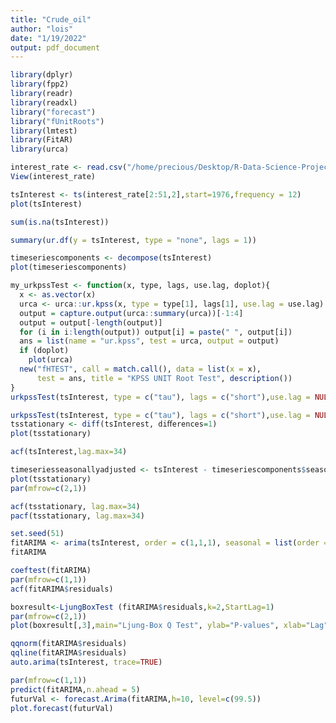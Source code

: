 ```yaml
---
title: "Crude_oil"
author: "lois"
date: "1/19/2022"
output: pdf_document
---
```

```r
library(dplyr)
library(fpp2)
library(readr)
library(readxl)
library("forecast")
library("fUnitRoots")
library(lmtest)
library(FitAR)
library(urca)
```

```r
interest_rate <- read.csv("/home/precious/Desktop/R-Data-Science-Project/world-lendinginterestrate.xlsx - Data.csv")
View(interest_rate)
```

```r
tsInterest <- ts(interest_rate[2:51,2],start=1976,frequency = 12)
plot(tsInterest)
```
```r
sum(is.na(tsInterest))
```
```r
summary(ur.df(y = tsInterest, type = "none", lags = 1))
```

```r
timeseriescomponents <- decompose(tsInterest)
plot(timeseriescomponents)
```
```r
my_urkpssTest <- function(x, type, lags, use.lag, doplot){
  x <- as.vector(x)
  urca <- urca::ur.kpss(x, type = type[1], lags[1], use.lag = use.lag)
  output = capture.output(urca::summary(urca))[-1:4]
  output = output[-length(output)]
  for (i in i:length(output)) output[i] = paste(" ", output[i])
  ans = list(name = "ur.kpss", test = urca, output = output)
  if (doplot)
    plot(urca)
  new("fHTEST", call = match.call(), data = list(x = x),
      test = ans, title = "KPSS UNIT Root Test", description())
}
urkpssTest(tsInterest, type = c("tau"), lags = c("short"),use.lag = NULL, doplot = TRUE)
```
```r
urkpssTest(tsInterest, type = c("tau"), lags = c("short"),use.lag = NULL, doplot = TRUE)
tsstationary <- diff(tsInterest, diﬀerences=1)
plot(tsstationary)
```
```r
acf(tsInterest,lag.max=34)
```
```r
timeseriesseasonallyadjusted <- tsInterest - timeseriescomponents$seasonal
plot(tsstationary)
par(mfrow=c(2,1))
```
```r
acf(tsstationary, lag.max=34)
pacf(tsstationary, lag.max=34)
```
```r
set.seed(51)
fitARIMA <- arima(tsInterest, order = c(1,1,1), seasonal = list(order = c(1,0,1),period = 12), method = "ML")
fitARIMA
```
```r
coeftest(fitARIMA)
par(mfrow=c(1,1))
acf(fitARIMA$residuals)
```
```r
boxresult<-LjungBoxTest (fitARIMA$residuals,k=2,StartLag=1) 
par(mfrow=c(2,1))
plot(boxresult[,3],main="Ljung-Box Q Test", ylab="P-values", xlab="Lag")
```
```r
qqnorm(fitARIMA$residuals)
qqline(fitARIMA$residuals)
auto.arima(tsInterest, trace=TRUE)
```
```r
par(mfrow=c(1,1))
predict(fitARIMA,n.ahead = 5)
futurVal <- forecast.Arima(fitARIMA,h=10, level=c(99.5))
plot.forecast(futurVal)
```